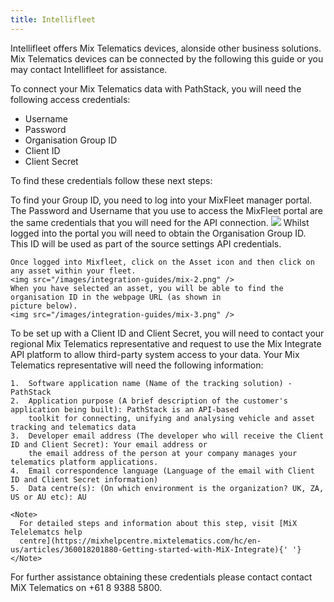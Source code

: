 ```yaml
---
title: Intellifleet
---
```


<Note>Intellifleet offers Mix Telematics devices, alonside other business solutions. Mix Telematics devices can be connected by the following this guide or you may contact Intellifleet for assistance.</Note>

To connect your Mix Telematics data with PathStack, you will need the following access credentials:
* Username
* Password
* Organisation Group ID
* Client ID
* Client Secret

To find these credentials follow these next steps:

<Steps>
  <Step title="Log into your MixFleet account">
    To find your Group ID, you need to log into your MixFleet manager portal. The Password 
    and Username that you use to access the MixFleet portal are the same credentials that you will need for the API 
    connection. 
    <img src="/images/integration-guides/mix-1.png" />
  </Step>
  <Step title="Find your Organisation ID">
    Whilst logged into the portal you will need to obtain the Organisation Group ID. This ID will be used as part of the 
    source settings API credentials.

    Once logged into Mixfleet, click on the Asset icon and then click on any asset within your fleet.
    <img src="/images/integration-guides/mix-2.png" />
    When you have selected an asset, you will be able to find the organisation ID in the webpage URL (as shown in
    picture below).
    <img src="/images/integration-guides/mix-3.png" />
  </Step>
  <Step title="Register for a Client ID and Client Secret via Mix Telematics ">
    To be set up with a Client ID and Client Secret, you will need to contact your regional Mix Telematics representative and request to use the Mix Integrate API platform to allow third-party system access to your data. Your Mix Telematics representative will need the following information:

    1.  Software application name (Name of the tracking solution) - PathStack
    2.  Application purpose (A brief description of the customer's application being built): PathStack is an API-based
        toolkit for connecting, unifying and analysing vehicle and asset tracking and telematics data
    3.  Developer email address (The developer who will receive the Client ID and Client Secret): Your email address or
        the email address of the person at your company manages your telematics platform applications.
    4.  Email correspondence language (Language of the email with Client ID and Client Secret information)
    5.  Data centre(s): (On which environment is the organization? UK, ZA, US or AU etc): AU

    <Note>
      For detailed steps and information about this step, visit [MiX Telelematcs help
      centre](https://mixhelpcentre.mixtelematics.com/hc/en-us/articles/360018201880-Getting-started-with-MiX-Integrate){' '}
    </Note>

  </Step>
</Steps>

<Tip>For further assistance obtaining these credentials please contact contact MiX Telematics on +61 8 9388 5800.</Tip>
